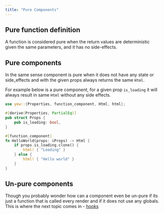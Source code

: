 ```yaml
---
title: "Pure Components"
---
```


## Pure function definition

A function is considered pure when the return values are deterministic given the same parameters, and it has no side-effects.

## Pure components

In the same sense component is pure when it does not have any state or side_effects and with the given props always returns the same `Html`.

For example below is a pure component, for a given prop `is_loading` it will always result in same `Html` without any side effects.

```rust
use yew::{Properties, function_component, Html, html};

#[derive(Properties, PartialEq)]
pub struct Props {
    pub is_loading: bool,
}

#[function_component]
fn HelloWorld(props: &Props) -> Html {
    if props.is_loading.clone() {
        html! { "Loading" }
    } else {
        html! { "Hello world" }
    }
}
```

## Un-pure components

Though you probably wonder how can a component even be un-pure if its just a function that is called every render and if it does not use any globals.
This is where the next topic comes in - [hooks](./hooks)
